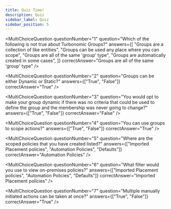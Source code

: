 ```yaml
---
title: Quiz Time!
description: Quiz
sidebar_label: Quiz
sidebar_position: 5
---
```



<div
  style={{
    display: "flex",
    flexDirection: "column",
    gap: "10px",
  }}>

<MultiChoiceQuestion
  questionNumber="1"
  question="Which of the following is not true about Turbonomic Groups?"
  answers={[
    "Groups are a collection of like entities",
    "Groups can be used any place where you can scope",
    "Groups are all of the same 'group' type",
    "Groups are automatically created in some cases",
  ]}
  correctAnswer="Groups are all of the same 'group' type"
/>

<MultiChoiceQuestion
  questionNumber="2"
  question="Groups can be either Dynamic or Static?"
  answers={["True", "False"]}
  correctAnswer="True"
/>

<MultiChoiceQuestion
  questionNumber="3"
  question="You would opt to make your group dynamic if there was no criteria that could be used to define the group and the membership was never going to change?"
  answers={["True", "False"]}
  correctAnswer="False"
/>

<MultiChoiceQuestion
  questionNumber="4"
  question="You can use groups to scope actions?"
  answers={["True", "False"]}
  correctAnswer="True"
/>

<MultiChoiceQuestion
  questionNumber="5"
  question="Where are the scoped policies that you have created listed?"
  answers={["Imported Placement policies", "Automation Policies", "Defaults"]}
  correctAnswer="Automation Policies"
/>

<MultiChoiceQuestion
  questionNumber="6"
  question="What filter would you use to view on-premises policies?"
  answers={["Imported Placement policies", "Automation Policies", "Defaults"]}
  correctAnswer="Imported Placement policies"
/>

<MultiChoiceQuestion
  questionNumber="7"
  question="Multiple manually initiated actions can be taken at once?"
  answers={["True", "False"]}
  correctAnswer="True"
/>

</div>
